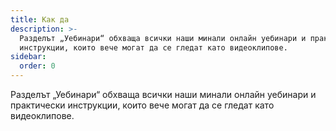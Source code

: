 ```yaml
---
title: Как да
description: >-
  Разделът „Уебинари“ обхваща всички наши минали онлайн уебинари и практически
  инструкции, които вече могат да се гледат като видеоклипове.
sidebar:
  order: 0
---
```


Разделът „Уебинари“ обхваща всички наши минали онлайн уебинари и практически инструкции, които вече могат да се гледат като видеоклипове.

<CloudinaryImage width="700" height="525" resize="scale" quality="best" alt="Очаквайте скоро" src="academy/webinars" errorImage="noimage_opaque_nyrtl0.png" />

